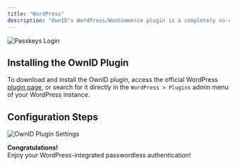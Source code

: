```yaml
---
title: "WordPress"
description: "OwnID’s WordPress/WooCommerce plugin is a completely no-code way to add passwordless authentication to your website with a few clicks."
---
```



<Frame type="glass">
  <img src="/images/woocommerce-login.png" alt="Passkeys Login"></img>
</Frame>

## Installing the OwnID Plugin
To download and install the OwnID plugin, access the official WordPress [plugin page](https://wordpress.org/plugins/ownid-passwordless-login/), or search for it directly in the `WordPress > Plugins` admin menu of your WordPress instance. 

## Configuration Steps

<BuildAppSnippet connector_name="WordPress"/>

<Frame type="glass">
  <img src="/images/wordpress-settings.png" alt="OwnID Plugin Settings"></img>
</Frame>

<Check>**Congratulations!**   
Enjoy your WordPress-integrated passwordless authentication!</Check>

<NextStepsSnippet/>
